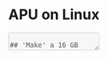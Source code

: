
# <a name="amdlin"></a> APU on Linux 

<Textarea disabled
      label="AGI for everyone everywhere!"
      placeholder="Low budget options to enable AGI."
/>

## 'Make' a 16 GB VRAM GPU 

<Callout type="warning" emoji="⚠️">
  When there is discrete GPU in the build: 
  AMD APU + AMD discrete GPU system may not able to utilize the Radeon™ Graphics. 
  AMD APU or AMD APU + discrete Nvidia GPU works. 
</Callout>

<Callout type="info" emoji="ℹ️">
  Following were tested on both 4600G and 5600G. 5700G should also work. [Products details](/guide/AMDGPU/APU#4600product). 
</Callout>

### hardware requirements: 

* APU (older or newer generations than 4600G, 5600G, 5700G have not been tested.)
* AM4 motherboard which supports the APU, 
* The system is recommended to have at least 32 GB RAM installed. It may not allow to allocate 16 GB RAM if less than 32 GB RAM is available.

My hardware in test:
* MSI B450-A PRO MAX.
* AMD 4600g (with stock cooler)
* 2x16GB RAM (32GB is enough unless larger RAM needed, e.g. GPT-J-6B loading)
* 2x16GB RAM Dominator
* 2TB crucial P1 ssd
* 650W PSU

### Motherboard BIOS setting for APU iGPU

Motherboard brand, BIOS version, ROCm version may affect your mileage. Below is a summary of the tested systems. 
| Motherboard Brand | BIOS version  | Results       | Notes |
|----------------|----------------|----------------|----------|
| MSI B450-A PRO MAX | E7B86AMS.MC0  | working   | tested latest BIOS doesn't work (not able to detect gpu) |
| ASUS ROG Strix B450-A | Latest     | working   |            |
| Gigabyte B450M DS3H Wifi AM4 | Latest  | working  |          | 

### Allocate 16GB system RAM to the APU in BIOS

Enter the BIOS mode after pressing power on button. A common way to enter BIOS setup is to press a specific key or a combination of keys during the startup process, before the Windows logo appears. The key or keys may differ depending on your computer, but some of the most common ones are F1, F2, F10, F12, Del, or Esc.

Within motherboard BIOS, enable ‘Above 4G encoding’ and auto Re-Size BAR support. There are setting to choose primary graphic, igpu or discrete PCIE gpu. Choose igpu. There is also a mode for 'GAME' or 'FORCE'. 'Force' mode allows you to customize the dedicated iGPU VRAM. There are multiple options to set frame buffer size: AUTO,1,2,4,8,16 GB. Please try to upgrade your BIOS version if you can not see the 8 or 16 GB options. Choose 16 GB to allocate 16 GB dedicated RAM to the iGPU. 


To verify, in your terminal, 

```bash filename="checkvram.sh"  copy
sudo dmesg | grep drm | grep amdgpu
```
example output: 
>[    2.949962] [drm] amdgpu version: 5.18.13                     
>[    2.968548] [drm] amdgpu: **16384M** of VRAM memory ready                          
>[    2.968549] [drm] amdgpu: 15946M of GTT memory ready


## ROCm installation

AMD ROCm (Radeon Open Compute platform) is a software platform designed to enable developers to create high-performance computing applications that can harness the full potential of AMD GPUs (Graphics Processing Units) and CPUs (Central Processing Units). It is an open-source platform that provides a wide range of tools, libraries, and support for developing applications in a variety of programming languages, including C++, Python, and Fortran.

The primary goal of ROCm is to provide a unified and consistent programming environment for both AMD GPUs and CPUs, which enables developers to create high-performance applications that can take full advantage of the performance capabilities of both types of processors. With support for advanced features such as HIP (Heterogeneous-compute Interface for Portability) and OpenCL (Open Computing Language), ROCm provides a flexible and powerful platform for creating a wide range of applications, from machine learning and data analytics to scientific computing and gaming.

Overall, AMD ROCm is a powerful and versatile platform that is well-suited for developers who want to create high-performance computing applications that can run on both GPUs and CPUs, and it is widely used in the scientific computing and machine learning communities.

<Callout type="info" emoji="ℹ️">
  ROCm is supported on Linux platform (Ubuntu/Debian, RHEL/CentOS, SLES/OpenSUSE). Recently AMD is adding supports to Windows, but it is not mature yet.  
</Callout>

### Installation instructions on Ubuntu 

To install ROCm for APU, the official documentation should be followed. We have tested ROCm 5.4.0 and ROCm 5.6.0.  

For video turorial for installation of ROCm, please check out the [video tutorials](https://youtu.be/UQqK5fz5wis). 

Below is instructions for installing [ROCm 5.4.0](https://rocm.docs.amd.com/en/docs-5.4.0/deploy/linux/install_overview.html) on **Ubuntu (20.04.5 LTS)**. For other Linux distributions and other ROCm versions, please check the [official documentation](https://docs.amd.com/). 

1 Install required tools and packages

```bash  copy
sudo apt-get update
sudo apt-get install libnuma-dev libncurses5
sudo apt-get install wget gnupg2 gawk curl
sudo reboot
```

2 Setting Permissions for Groups

This step is needed so add any current user can access GPU resources. 
```bash  copy
sudo usermod -a -G render $LOGNAME
sudo usermod -a -G video $LOGNAME
```



3 Check if kernel headers and development packages are installed on the system:`
```bash  copy
sudo dpkg -l | grep linux-headers
sudo dpkg -l | grep linux-modules-extra
```

4 Add the gpg key:
```bash  copy
curl -fsSL https://repo.radeon.com/rocm/rocm.gpg.key | sudo gpg --dearmor -o /etc/apt/trusted.gpg.d/rocm-keyring.gpg
```

5 Add the AMDGPU repository:
```bash  copy
echo 'deb [arch=amd64 signed-by=/etc/apt/trusted.gpg.d/rocm-keyring.gpg] https://repo.radeon.com/amdgpu/5.4/ubuntu focal main' | sudo tee /etc/apt/sources.list.d/amdgpu.list
```

6 Install the kernel-mode driver and reboot the system:
```bash  copy
sudo apt-get update
sudo apt install amdgpu-dkms
sudo reboot
```

7 Add the ROCm repository:
```bash  copy
echo 'deb [arch=amd64 signed-by=/etc/apt/trusted.gpg.d/rocm-keyring.gpg] https://repo.radeon.com/rocm/apt/5.4 focal main' | sudo tee /etc/apt/sources.list.d/rocm.list
echo -e 'Package: *\nPin: release o=repo.radeon.com\nPin-Priority: 600' | sudo tee /etc/apt/preferences.d/rocm-pin-600
sudo apt-get update
```

8 Install the single-version ROCm meta-packages:
```bash  copy
sudo apt install rocminfo rocm-smi rocm-device-libs
sudo apt install rocm-dev
```
9 Add environment varibles 
Add following to your ~/.bashrc file so they can persists:

```bash {1} copy
export HSA_OVERRIDE_GFX_VERSION=9.0.0 #see below for comments
export LD_LIBRARY_PATH=/opt/rocm-5.4.0/lib
```
<Callout type="info" emoji="ℹ️">
  The **HSA_OVERRIDE_GFX_VERSION=9.0.0** is ciritical for APU GPU to work with ROCm.
</Callout>


### Verification
You may consider ROCm installation successful if GPUs are listed with the following commands: 
```bash  copy
/opt/rocm-5.4.0/bin/rocminfo 
# this works if the environmental variables have been set correctly 
rocminfo 
``` 
An example output for the APUGPU, notice the Name is "gfx900": 
```bash {4}
*******                  
Agent 2                  
*******                  
  Name:                    gfx900                             
  Uuid:                    GPU-XX                             
  Marketing Name:                                             
  Vendor Name:             AMD                                
  Feature:                 KERNEL_DISPATCH                    
  Profile:                 BASE_PROFILE                       
  Float Round Mode:        NEAR                               
  Max Queue Number:        128(0x80)                          
  Queue Min Size:          64(0x40)                           
  Queue Max Size:          131072(0x20000)                    
  Queue Type:              MULTI                              
  Node:                    1                                  
  Device Type:             GPU                                
  Cache Info:              
    L1:                      16(0x10) KB                        
    L2:                      1024(0x400) KB                     
  Chip ID:                 5686(0x1636)                       
  ASIC Revision:           0(0x0)                             
  Cacheline Size:          64(0x40)                           
  Max Clock Freq. (MHz):   1900                               
  BDFID:                   2816                               
  Internal Node ID:        1                                  
  Compute Unit:            7                                  
  SIMDs per CU:            4                                  
  Shader Engines:          1                                  
  Shader Arrs. per Eng.:   1                                  
  WatchPts on Addr. Ranges:4                                  
  Features:                KERNEL_DISPATCH 
  Fast F16 Operation:      TRUE                               
  Wavefront Size:          64(0x40)                           
  Workgroup Max Size:      1024(0x400)                        
  Workgroup Max Size per Dimension:
    x                        1024(0x400)                        
    y                        1024(0x400)                        
    z                        1024(0x400)                        
  Max Waves Per CU:        40(0x28)                           
  Max Work-item Per CU:    2560(0xa00)                        
  Grid Max Size:           4294967295(0xffffffff)             
  Grid Max Size per Dimension:
    x                        4294967295(0xffffffff)             
    y                        4294967295(0xffffffff)             
    z                        4294967295(0xffffffff)             
  Max fbarriers/Workgrp:   32                                 
  Pool Info:               
    Pool 1                   
      Segment:                 GLOBAL; FLAGS: COARSE GRAINED      
      Size:                    16777216(0x1000000) KB             
      Allocatable:             TRUE                               
      Alloc Granule:           4KB                                
      Alloc Alignment:         4KB                                
      Accessible by all:       FALSE                              
    Pool 2                   
      Segment:                 GROUP                              
      Size:                    64(0x40) KB                        
      Allocatable:             FALSE                              
      Alloc Granule:           0KB                                
      Alloc Alignment:         0KB                                
      Accessible by all:       FALSE                              
  ISA Info:                
    ISA 1                    
      Name:                    amdgcn-amd-amdhsa--gfx900:xnack-   
      Machine Models:          HSA_MACHINE_MODEL_LARGE            
      Profiles:                HSA_PROFILE_BASE                   
      Default Rounding Mode:   NEAR                               
      Default Rounding Mode:   NEAR                               
      Fast f16:                TRUE                               
      Workgroup Max Size:      1024(0x400)                        
      Workgroup Max Size per Dimension:
        x                        1024(0x400)                        
        y                        1024(0x400)                        
        z                        1024(0x400)                        
      Grid Max Size:           4294967295(0xffffffff)             
      Grid Max Size per Dimension:
        x                        4294967295(0xffffffff)             
        y                        4294967295(0xffffffff)             
        z                        4294967295(0xffffffff)             
      FBarrier Max Size:       32                                 
*** Done ***             
```

Check ROCm version:
```bash copy
apt show rocm-libs -a
``` 

## Troubleshooting
1. There may be rare cases that hardware caused the error. 
For example, I encountered following error: 
>hsa_status_error_memory_aperture_violation: the agent attempted to access memory beyond the largest legal address
>
It turned out that I have additional environment variables for ROCm. Remove them then the error went away. 

2. When a discrete AMD GPU installed, when using igpu, it gives error:   
> Segmentation fault (core dumped)
It seems that the APU will not work properly in such builds (tested on 5700XT or 6700XT). 
But if the discrete GPU is not AMD brand, the APU GPU can work properly. 




## Create python virtual environment 

Virtual environments are recommended. Anaconda or Miniconda can be used to create virtual Python environment. Refer to the official documentation for the installation. 

Create an environment called py39torchamd and activate it: 
```bash copy
conda create -n py39torchamd python==3.9  
conda activate py39torchamd
```

## Machine Learning, Deep Learning and Artificial Intellegence


### tensorflow 

<Tabs items={['🧑‍💻 Conda or virtualenv', '🚏 Docker']}>
<Tab>
It is recommend to create a separate python virtual environment for tensorflow. 

Create an environment called py39torchamd and activate it: 
```bash copy
conda create -n py39tfrocm python==3.9
conda activate py39tfrocm
```

1. Install some dependencies for Ubuntu: 
```bash copy 
sudo apt install rocm-libs hipcub miopen-hip          
sudo apt install rccl
export LD_LIBRARY_PATH=$LD_LIBRARY_PATH:/opt/rocm/rccl/lib  
sudo ldconfig
``` 
2. Install Tensorflow-ROCm
```bash copy
pip3 install --user tensorflow-rocm --upgrade
```

3. Verification 
You can check all device list using following code:
```bash copy 
python -c "from tensorflow.python.client import device_lib; device_lib.list_local_devices()" 
```
It should list the GPU device. 
</Tab>
  <Tab>
  Ensure Docker is installed. 

  1. Start the docker container using official image based on the rocm version: rocm5.4-tf2.11-dev 
  ```bash copy 
  docker run -i -t \
    --name=tensorflow \
    --network=host \
    --device=/dev/kfd \
    --device=/dev/dri \
    --group-add video \
    --cap-add=SYS_PTRACE \
    --security-opt seccomp=unconfined \
    --workdir=/docker \
    -e HSA_OVERRIDE_GFX_VERSION=9.0.0 \
    -v $HOME/docker_v:/docker rocm5.4-tf2.11-dev /bin/bash
  ```
  2. Run scripts within the container 
  ```bash copy 
  docker exec -it tensorflow bash
  ```

  </Tab>
</Tabs>

### Pytorch 

To release the full potential of AMD ROCm platform, ROCm compiled Pytorch is available. Pytorch 2.0 ROCm version may not be stable at the time (May 2023), so Pytorch 1.13.1 is used here. 

<Tabs items={['🧑‍💻 Conda or virtualenv', '🚏 Docker']}>
  <Tab>
  1. Install Pytorch-RoCm 
  Use following script to install: 

  ```bash  copy
  # ensure the virtual environment is activated 
  conda activate py39torchamd
  pip install torch==1.13.1+rocm5.2 torchvision==0.14.1+rocm5.2 torchaudio==0.13.1+rocm5.2 --extra-index-url https://download.pytorch.org/whl/rocm5.2
  ```

  2 Verification
  To verify the successful installationa of Pytorch-ROCm, run following script in virtual environment. It should return 'True'. 
  ```bash copy
  python -c "import torch; print(torch.cuda.is_available())"        
  ```
  </Tab>
<Tab>

  Ensure Docker is installed. 

  1. Start the docker container using official image based on the rocm version.  
  ```bash copy
  docker run -i -t \
  --name=pytorchdocker \
  --network=host \
  --device=/dev/kfd \
  --device=/dev/dri \
  --group-add video \
  --ipc=host \
  --cap-add=SYS_PTRACE \
  --security-opt seccomp=unconfined \
  --workdir=/docker \
  -e HSA_OVERRIDE_GFX_VERSION=9.0.0  \
  -v $HOME/docker_v:/docker rocm/pytorch:rocm5.4_ubuntu20.04_py3.8_pytorch_staging /bin/bash 
  ```
  2. Run scripts within the container 
  ```bash copy 
  docker exec -it pytorchdocker bash
  ```

</Tab>
</Tabs>





